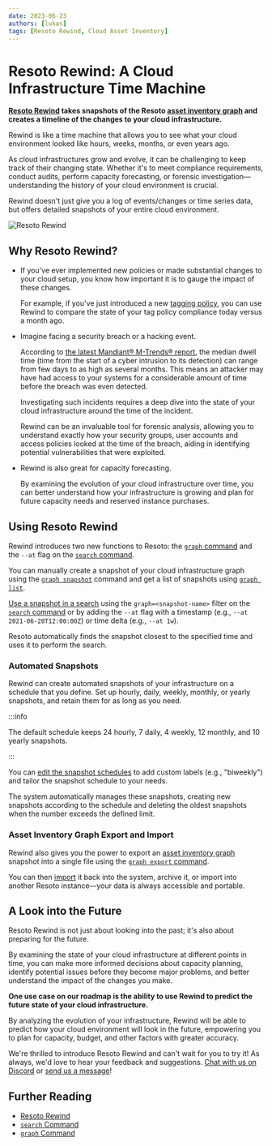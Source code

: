 ```yaml
---
date: 2023-06-23
authors: [lukas]
tags: [Resoto Rewind, Cloud Asset Inventory]
---
```


# Resoto Rewind: A Cloud Infrastructure Time Machine

**[Resoto Rewind](/rewind) takes snapshots of the Resoto [asset inventory graph](/docs/concepts/asset-inventory-graph) and creates a timeline of the changes to your cloud infrastructure.**

Rewind is like a time machine that allows you to see what your cloud environment looked like hours, weeks, months, or even years ago.

As cloud infrastructures grow and evolve, it can be challenging to keep track of their changing state. Whether it's to meet compliance requirements, conduct audits, perform capacity forecasting, or forensic investigation—understanding the history of your cloud environment is crucial.

Rewind doesn't just give you a log of events/changes or time series data, but offers detailed snapshots of your entire cloud environment.

![Resoto Rewind](./img/rewind.png)

<!--truncate-->

## Why Resoto Rewind?

- If you've ever implemented new policies or made substantial changes to your cloud setup, you know how important it is to gauge the impact of these changes.

  For example, if you've just introduced a new [tagging policy](../effective-cloud-management-tagging-policies/index.mdx), you can use Rewind to compare the state of your tag policy compliance today versus a month ago.

- Imagine facing a security breach or a hacking event.

  According to [the latest Mandiant® M-Trends® report](https://mandiant.com/m-trends), the median dwell time (time from the start of a cyber intrusion to its detection) can range from few days to as high as several months. This means an attacker may have had access to your systems for a considerable amount of time before the breach was even detected.

  Investigating such incidents requires a deep dive into the state of your cloud infrastructure around the time of the incident.

  Rewind can be an invaluable tool for forensic analysis, allowing you to understand exactly how your security groups, user accounts and access policies looked at the time of the breach, aiding in identifying potential vulnerabilities that were exploited.

- Rewind is also great for capacity forecasting.

  By examining the evolution of your cloud infrastructure over time, you can better understand how your infrastructure is growing and plan for future capacity needs and reserved instance purchases.

## Using Resoto Rewind

Rewind introduces two new functions to Resoto: the [`graph` command](/docs/reference/cli/miscellaneous-commands/graph) and the `--at` flag on the [`search` command](/docs/reference/cli/search-commands/search).

You can manually create a snapshot of your cloud infrastructure graph using the [`graph snapshot`](/docs/reference/cli/miscellaneous-commands/graph/snapshot) command and get a list of snapshots using [`graph list`](/docs/reference/cli/miscellaneous-commands/graph/list).

[Use a snapshot in a search](/docs/reference/search#searching-snapshots) using the `graph=<snapshot-name>` filter on the [`search` command](/docs/reference/cli/search-commands/search) or by adding the `--at` flag with a timestamp (e.g., `--at 2021-06-20T12:00:00Z`) or time delta (e.g., `--at 1w`).

Resoto automatically finds the snapshot closest to the specified time and uses it to perform the search.

### Automated Snapshots

Rewind can create automated snapshots of your infrastructure on a schedule that you define. Set up hourly, daily, weekly, monthly, or yearly snapshots, and retain them for as long as you need.

:::info

The default schedule keeps 24 hourly, 7 daily, 4 weekly, 12 monthly, and 10 yearly snapshots.

:::

You can [edit the snapshot schedules](/docs/reference/configuration/core#snapshot-schedules) to add custom labels (e.g., "biweekly") and tailor the snapshot schedule to your needs.

The system automatically manages these snapshots, creating new snapshots according to the schedule and deleting the oldest snapshots when the number exceeds the defined limit.

### Asset Inventory Graph Export and Import

Rewind also gives you the power to export an [asset inventory graph](/docs/concepts/asset-inventory-graph) snapshot into a single file using the [`graph export` command](/docs/reference/cli/miscellaneous-commands/graph/export).

You can then [import](/docs/reference/cli/miscellaneous-commands/graph/import) it back into the system, archive it, or import into another Resoto instance—your data is always accessible and portable.

## A Look into the Future

Resoto Rewind is not just about looking into the past; it's also about preparing for the future.

By examining the state of your cloud infrastructure at different points in time, you can make more informed decisions about capacity planning, identify potential issues before they become major problems, and better understand the impact of the changes you make.

**One use case on our roadmap is the ability to use Rewind to predict the future state of your cloud infrastructure.**

By analyzing the evolution of your infrastructure, Rewind will be able to predict how your cloud environment will look in the future, empowering you to plan for capacity, budget, and other factors with greater accuracy.

We're thrilled to introduce Resoto Rewind and can't wait for you to try it! As always, we'd love to hear your feedback and suggestions. [Chat with us on Discord](https://discord.gg/someengineering) or [send us a message](#contact-us)!

## Further Reading

- [Resoto Rewind](/rewind)
- [`search` Command](/docs/reference/cli/search-commands/search)
- [`graph` Command](/docs/reference/cli/miscellaneous-commands/graph)
